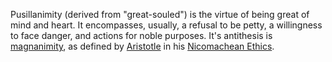 Pusillanimity (derived from "great-souled") is the virtue of being great of mind and heart. It encompasses, usually, a refusal to be petty, a willingness to face danger, and actions for noble purposes. It's antithesis is [[magnanimity]], as defined by [[Aristotle]] in his [[Nicomachean Ethics]].